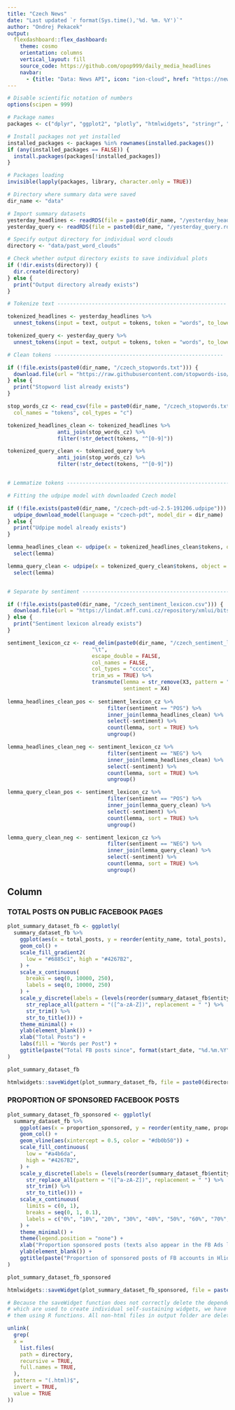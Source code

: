 ```yaml
---
title: "Czech News"
date: "Last updated `r format(Sys.time(),'%d. %m. %Y')`"
author: "Ondrej Pekacek"
output: 
  flexdashboard::flex_dashboard:
    theme: cosmo
    orientation: columns
    vertical_layout: fill
    source_code: https://github.com/opop999/daily_media_headlines
    navbar:
      - {title: "Data: News API", icon: "ion-cloud", href: "https://newsapi.org/"}
---
```


```r
# Disable scientific notation of numbers
options(scipen = 999)

# Package names
packages <- c("dplyr", "ggplot2", "plotly", "htmlwidgets", "stringr", "tidytext", "readr", "udpipe")

# Install packages not yet installed
installed_packages <- packages %in% rownames(installed.packages())
if (any(installed_packages == FALSE)) {
  install.packages(packages[!installed_packages])
}

# Packages loading
invisible(lapply(packages, library, character.only = TRUE))

# Directory where summary data were saved
dir_name <- "data"

# Import summary datasets
yesterday_headlines <- readRDS(file = paste0(dir_name, "/yesterday_headlines.rds"))
yesterday_query <- readRDS(file = paste0(dir_name, "/yesterday_query.rds"))

# Specify output directory for individual word clouds
directory <- "data/past_word_clouds"

# Check whether output directory exists to save individual plots
if (!dir.exists(directory)) {
  dir.create(directory)
} else {
  print("Output directory already exists")
}

# Tokenize text ------------------------------------------------------

tokenized_headlines <- yesterday_headlines %>% 
  unnest_tokens(input = text, output = tokens, token = "words", to_lower = TRUE)

tokenized_query <- yesterday_query %>% 
  unnest_tokens(input = text, output = tokens, token = "words", to_lower = TRUE)

# Clean tokens ------------------------------------------------------

if (!file.exists(paste0(dir_name, "/czech_stopwords.txt"))) {
  download.file(url = "https://raw.githubusercontent.com/stopwords-iso/stopwords-cs/master/stopwords-cs.txt", destfile = paste0(dir_name, "/czech_stopwords.txt"))
} else {
  print("Stopword list already exists")
}

stop_words_cz <- read_csv(file = paste0(dir_name, "/czech_stopwords.txt"), 
  col_names = "tokens", col_types = "c")

tokenized_headlines_clean <- tokenized_headlines %>%
                anti_join(stop_words_cz) %>% 
                filter(!str_detect(tokens, "^[0-9]"))

tokenized_query_clean <- tokenized_query %>%
                anti_join(stop_words_cz) %>% 
                filter(!str_detect(tokens, "^[0-9]"))


# Lemmatize tokens ------------------------------------------------------

# Fitting the udpipe model with downloaded Czech model

if (!file.exists(paste0(dir_name, "/czech-pdt-ud-2.5-191206.udpipe"))) {
  udpipe_download_model(language = "czech-pdt", model_dir = dir_name)
} else {
  print("Udpipe model already exists")
}

lemma_headlines_clean <- udpipe(x = tokenized_headlines_clean$tokens, object = paste0(dir_name, "/czech-pdt-ud-2.5-191206.udpipe")) %>% 
  select(lemma)

lemma_query_clean <- udpipe(x = tokenized_query_clean$tokens, object = paste0(dir_name, "/czech-pdt-ud-2.5-191206.udpipe")) %>% 
  select(lemma)


# Separate by sentiment ------------------------------------------------------

if (!file.exists(paste0(dir_name, "/czech_sentiment_lexicon.csv"))) {
  download.file(url = "https://lindat.mff.cuni.cz/repository/xmlui/bitstream/handle/11858/00-097C-0000-0022-FF60-B/sublex_1_0.csv?sequence=1&isAllowed=y", destfile = paste0(dir_name, "/czech_sentiment_lexicon.csv"))
} else {
  print("Sentiment lexicon already exists")
}

sentiment_lexicon_cz <- read_delim(paste0(dir_name, "/czech_sentiment_lexicon.csv"),
                           "\t", 
                           escape_double = FALSE, 
                           col_names = FALSE,
                           col_types = "ccccc",
                           trim_ws = TRUE) %>% 
                           transmute(lemma = str_remove(X3, pattern = "_.*"),
                                     sentiment = X4) 
                           
lemma_headlines_clean_pos <- sentiment_lexicon_cz %>% 
                                filter(sentiment == "POS") %>% 
                                inner_join(lemma_headlines_clean) %>% 
                                select(-sentiment) %>% 
                                count(lemma, sort = TRUE) %>% 
                                ungroup()

lemma_headlines_clean_neg <- sentiment_lexicon_cz %>% 
                                filter(sentiment == "NEG") %>% 
                                inner_join(lemma_headlines_clean) %>% 
                                select(-sentiment) %>% 
                                count(lemma, sort = TRUE) %>% 
                                ungroup()

lemma_query_clean_pos <- sentiment_lexicon_cz %>% 
                                filter(sentiment == "POS") %>% 
                                inner_join(lemma_query_clean) %>% 
                                select(-sentiment) %>% 
                                count(lemma, sort = TRUE) %>% 
                                ungroup()

lemma_query_clean_neg <- sentiment_lexicon_cz %>% 
                                filter(sentiment == "NEG") %>% 
                                inner_join(lemma_query_clean) %>% 
                                select(-sentiment) %>% 
                                count(lemma, sort = TRUE) %>% 
                                ungroup()


```

Column {.tabset}
-----------------------------------------------------------------------

### **TOTAL POSTS ON PUBLIC FACEBOOK PAGES**

```r
plot_summary_dataset_fb <- ggplotly(
  summary_dataset_fb %>%
    ggplot(aes(x = total_posts, y = reorder(entity_name, total_posts), fill = words_per_post)) +
    geom_col() +
    scale_fill_gradient2(
      low = "#6885c1", high = "#4267B2",
    ) +
    scale_x_continuous(
      breaks = seq(0, 10000, 250),
      labels = seq(0, 10000, 250)
    ) +
    scale_y_discrete(labels = (levels(reorder(summary_dataset_fb$entity_name, summary_dataset_fb$total_posts)) %>%
      str_replace_all(pattern = "([^a-zA-Z])", replacement = " ") %>%
      str_trim() %>%
      str_to_title())) +
    theme_minimal() +
    ylab(element_blank()) +
    xlab("Total Posts") +
    labs(fill = "Words per Post") +
    ggtitle(paste("Total FB posts since", format(start_date, "%d.%m.%Y")))
)

plot_summary_dataset_fb

htmlwidgets::saveWidget(plot_summary_dataset_fb, file = paste0(directory, "/plot_summary_dataset_fb.html"))

```

### **PROPORTION OF SPONSORED FACEBOOK POSTS**

```r
plot_summary_dataset_fb_sponsored <- ggplotly(
  summary_dataset_fb %>%
    ggplot(aes(x = proportion_sponsored, y = reorder(entity_name, proportion_sponsored), fill = proportion_sponsored)) +
    geom_col() +
    geom_vline(aes(xintercept = 0.5, color = "#db0b50")) +
    scale_fill_continuous(
      low = "#a4b6da",
      high = "#4267B2",
    ) +
    scale_y_discrete(labels = (levels(reorder(summary_dataset_fb$entity_name, summary_dataset_fb$proportion_sponsored)) %>%
      str_replace_all(pattern = "([^a-zA-Z])", replacement = " ") %>%
      str_trim() %>%
      str_to_title())) +
    scale_x_continuous(
      limits = c(0, 1),
      breaks = seq(0, 1, 0.1),
      labels = c("0%", "10%", "20%", "30%", "40%", "50%", "60%", "70%", "80%", "90%", "100%")
    ) +
    theme_minimal() +
    theme(legend.position = "none") +
    xlab("Proportion sponsored posts (texts also appear in the FB Ads library)") +
    ylab(element_blank()) +
    ggtitle(paste("Proportion of sponsored posts of FB accounts in Hlidac Statu dataset since", format(start_date, "%d.%m.%Y")))
)

plot_summary_dataset_fb_sponsored

htmlwidgets::saveWidget(plot_summary_dataset_fb_sponsored, file = paste0(directory, "/plot_summary_dataset_fb_sponsored.html"))

```

```r
# Because the saveWidget function does not correctly delete the dependency files
# which are used to create individual self-sustaining widgets, we have to delete
# them using R functions. All non-html files in output folder are deleted.

unlink(
  grep(
  x = 
    list.files(
    path = directory,
    recursive = TRUE,
    full.names = TRUE,
  ),
  pattern = "(.html)$",
  invert = TRUE,
  value = TRUE
))

```


